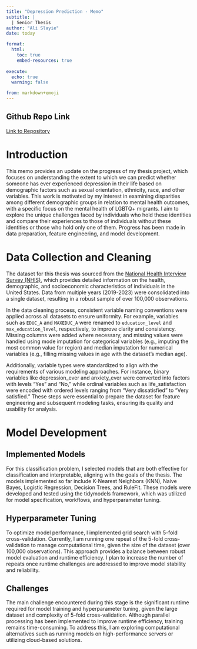 ```yaml
---
title: "Depression Prediction - Memo"
subtitle: |
  | Senior Thesis
author: "Ali Slayie"
date: today

format:
  html:
    toc: true
    embed-resources: true
    
execute:
  echo: true
  warning: false

from: markdown+emoji 
---
```


::: {.callout-tip icon=false}

## Github Repo Link

[Link to Repository](https://github.com/ali3el/alis-thesis.git)

:::

# Introduction

This memo provides an update on the progress of my thesis project, which focuses on understanding the extent to which we can predict whether someone has ever experienced depression in their life based on demographic factors such as sexual orientation, ethnicity, race, and other variables. This work is motivated by my interest in examining disparities among different demographic groups in relation to mental health outcomes, with a specific focus on the mental health of LGBTQ+ migrants. I aim to explore the unique challenges faced by individuals who hold these identities and compare their experiences to those of individuals without these identities or those who hold only one of them. Progress has been made in data preparation, feature engineering, and model development.


# Data Collection and Cleaning

The dataset for this thesis was sourced from the [National Health Interview Survey (NHIS)](https://www.cdc.gov/nchs/nhis/index.html), which provides detailed information on the health, demographic, and socioeconomic characteristics of individuals in the United States. Data from multiple years (2019-2023) were consolidated into a single dataset, resulting in a robust sample of over 100,000 observations.

In the data cleaning process, consistent variable naming conventions were applied across all datasets to ensure uniformity. For example, variables such as `EDUC_A` and `MAXEDUC_A` were renamed to `education_level` and `max_education_level`, respectively, to improve clarity and consistency. Missing columns were added where necessary, and missing values were handled using mode imputation for categorical variables (e.g., imputing the most common value for region) and median imputation for numerical variables (e.g., filling missing values in age with the dataset's median age).

Additionally, variable types were standardized to align with the requirements of various modeling approaches. For instance, binary variables like depression_ever and anxiety_ever were converted into factors with levels "Yes" and "No," while ordinal variables such as life_satisfaction were encoded with ordered levels ranging from "Very dissatisfied" to "Very satisfied." These steps were essential to prepare the dataset for feature engineering and subsequent modeling tasks, ensuring its quality and usability for analysis.


# Model Development

## Implemented Models

For this classification problem, I selected models that are both effective for classification and interpretable, aligning with the goals of the thesis. The models implemented so far include K-Nearest Neighbors (KNN), Naive Bayes, Logistic Regression, Decision Trees, and RuleFit. These models were developed and tested using the tidymodels framework, which was utilized for model specification, workflows, and hyperparameter tuning.

## Hyperparameter Tuning

To optimize model performance, I implemented grid search with 5-fold cross-validation. Currently, I am running one repeat of the 5-fold cross-validation to manage computational time, given the size of the dataset (over 100,000 observations). This approach provides a balance between robust model evaluation and runtime efficiency. I plan to increase the number of repeats once runtime challenges are addressed to improve model stability and reliability.

## Challenges

The main challenge encountered during this stage is the significant runtime required for model training and hyperparameter tuning, given the large dataset and complexity of 5-fold cross-validation. Although parallel processing has been implemented to improve runtime efficiency, training remains time-consuming. To address this, I am exploring computational alternatives such as running models on high-performance servers or utilizing cloud-based solutions.

